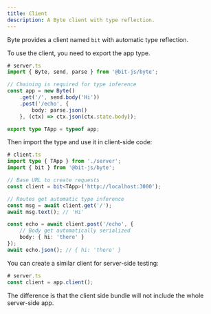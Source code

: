 ```yaml
---
title: Client
description: A Byte client with type reflection.
---
```


Byte provides a client named `bit` with automatic type reflection.

To use the client, you need to export the app type.
```ts
# server.ts
import { Byte, send, parse } from '@bit-js/byte';

// Chaining is required for type inference
const app = new Byte()
    .get('/', send.body('Hi'))
    .post('/echo', {
        body: parse.json()
    }, (ctx) => ctx.json(ctx.state.body));

export type TApp = typeof app;
```

Then import the type and use it in client-side code:
```ts
# client.ts
import type { TApp } from './server';
import { bit } from '@bit-js/byte';

// Base URL to create requests
const client = bit<TApp>('http://localhost:3000');

// Routes get automatic type inference
const msg = await client.get('/');
await msg.text(); // 'Hi'

const echo = await client.post('/echo', {
    // Body get automatically serialized
    body: { hi: 'there' }
});
await echo.json(); // { hi: 'there' }
```

You can create a similar client for server-side testing:
```ts
# server.ts
const client = app.client();
```

The difference is that the client side bundle will not include the whole server-side app.

